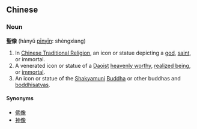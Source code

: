 ==Chinese==
===Noun===
'''聖像''' (hànyǔ [[pinyin|pīnyīn]]: shèngxìang)
#In [[Chinese Traditional Religion]], an icon or statue depicting a [[god]], [[saint]], or immortal.
#A venerated icon or statue of a [[Daoist]] [[heavenly worthy]], [[realized being]], or [[immortal]].
#An icon or statue of the [[Shakyamuni]] [[Buddha]] or other buddhas and [[boddhisatva]]s.

====Synonyms====
*[[佛像]]
*[[神像]]